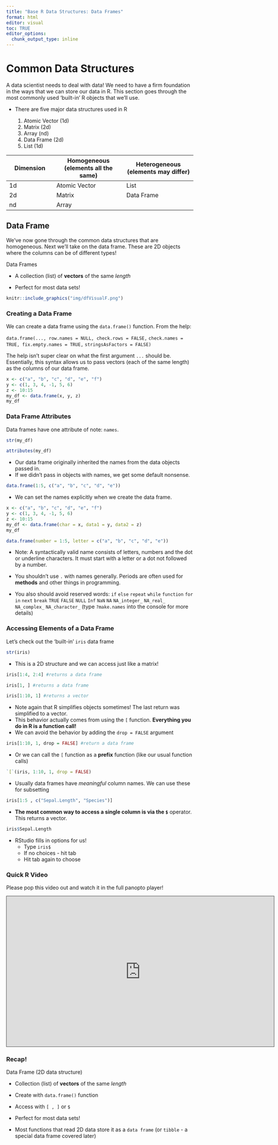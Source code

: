 ```yaml
---
title: "Base R Data Structures: Data Frames"
format: html
editor: visual
toc: TRUE
editor_options: 
  chunk_output_type: inline
---
```


# Common Data Structures

A data scientist needs to deal with data! We need to have a firm foundation in the ways that we can store our data in R. This section goes through the most commonly used 'built-in' R objects that we'll use.

-   There are five major data structures used in R

    1.  Atomic Vector (1d)
    2.  Matrix (2d)
    3.  Array (nd)
    4.  Data Frame (2d)
    5.  List (1d)

| Dimension | Homogeneous (elements all the same) | Heterogeneous (elements may differ) |
|------------------|---------------------------|---------------------------|
| 1d        | Atomic Vector                       | List                                |
| 2d        | Matrix                              | Data Frame                          |
| nd        | Array                               |                                     |

## Data Frame

We've now gone through the common data structures that are homogeneous. Next we'll take on the data frame. These are 2D objects where the columns can be of different types!

Data Frames

-   A collection (list) of **vectors** of the same *length*

-   Perfect for most data sets!

```r
knitr::include_graphics("img/dfVisualF.png")
```

### Creating a Data Frame

We can create a data frame using the `data.frame()` function. From the help:

`data.frame(..., row.names = NULL, check.rows = FALSE,` `check.names = TRUE, fix.empty.names = TRUE,` `stringsAsFactors = FALSE)`

The help isn't super clear on what the first argument `...` should be. Essentially, this syntax allows us to pass vectors (each of the same length) as the columns of our data frame.

```r
x <- c("a", "b", "c", "d", "e", "f")
y <- c(1, 3, 4, -1, 5, 6)
z <- 10:15
my_df <- data.frame(x, y, z)
my_df
```

### Data Frame Attributes

Data frames have one attribute of note: `names`.

```r
str(my_df)
```

```r
attributes(my_df)
```

-   Our data frame originally inherited the names from the data objects passed in.
-   If we didn't pass in objects with names, we get some default nonsense.

```r
data.frame(1:5, c("a", "b", "c", "d", "e"))
```

-   We can set the names explicitly when we create the data frame.

```r
x <- c("a", "b", "c", "d", "e", "f")
y <- c(1, 3, 4, -1, 5, 6)
z <- 10:15
my_df <- data.frame(char = x, data1 = y, data2 = z)
my_df
```

```r
data.frame(number = 1:5, letter = c("a", "b", "c", "d", "e"))
```

-   Note: A syntactically valid name consists of letters, numbers and the dot or underline characters. It must start with a letter or a dot not followed by a number.

-   You shouldn't use `.` with names generally. Periods are often used for **methods** and other things in programming.

-   You also should avoid reserved words: `if` `else` `repeat` `while` `function` `for` `in` `next` `break` `TRUE` `FALSE` `NULL` `Inf` `NaN` `NA` `NA_integer_` `NA_real_` `NA_complex_` `NA_character_` (type `?make.names` into the console for more details)

### Accessing Elements of a Data Frame

Let's check out the 'built-in' `iris` data frame

```r
str(iris)
```

-   This is a 2D structure and we can access just like a matrix!

```r
iris[1:4, 2:4] #returns a data frame
```

```r
iris[1, ] #returns a data frame
```

```r
iris[1:10, 1] #returns a vector
```

-   Note again that R simplifies objects sometimes! The last return was simplified to a vector.
-   This behavior actually comes from using the `[` function. **Everything you do in R is a function call!**
-   We can avoid the behavior by adding the `drop = FALSE` argument

```r
iris[1:10, 1, drop = FALSE] #return a data frame
```

-   Or we can call the `[` function as a **prefix** function (like our usual function calls)

```r
`[`(iris, 1:10, 1, drop = FALSE)
```

-   Usually data frames have *meaningful* column names. We can use these for subsetting

```r
iris[1:5 , c("Sepal.Length", "Species")]
```

-   **The most common way to access a single column is via the `$`** operator. This returns a vector.

```r
iris$Sepal.Length
```

-   RStudio fills in options for us!
    -   Type `iris$`\
    -   If no choices - hit tab
    -   Hit tab again to choose

### Quick R Video

Please pop this video out and watch it in the full panopto player!

```{=html}
<iframe src="https://ncsu.hosted.panopto.com/Panopto/Pages/Embed.aspx?id=d0c4b48a-d2de-434a-baca-b171014d8595&autoplay=false&offerviewer=true&showtitle=true&showbrand=true&captions=false&interactivity=all" height="405" width="720" style="border: 1px solid #464646;" allowfullscreen allow="autoplay" aria-label="Panopto Embedded Video Player" aria-description="09 - Data Frames" ></iframe>
```
### Recap!

Data Frame (2D data structure)

-   Collection (list) of **vectors** of the same *length*

-   Create with `data.frame()` function

-   Access with `[ , ]` or `$`

-   Perfect for most data sets!

-   Most functions that read 2D data store it as a `data frame` (or `tibble` - a special data frame covered later)
